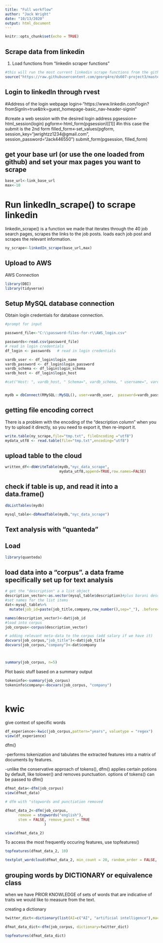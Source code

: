 ```yaml
---
title: "Full workflow"
author: "Jack Wright"
date: "10/13/2020"
output: html_document
---
```


```r
knitr::opts_chunk$set(echo = TRUE)
```


## Scrape data from linkedin

1. Load functions from "linkedin scraper functions"

```r
#this will run the most current linkedin scrape functions from the github
source("https://raw.githubusercontent.com/georg4re/ds607-project3/master/linkedIn%20scaper%20functions.R")

```

## Login to linkedIn through rvest

#Address of the login webpage
login<-"https://www.linkedin.com/login?fromSignIn=true&trk=guest_homepage-basic_nav-header-signin"

#create a web session with the desired login address
pgsession<-html_session(login)
pgform<-html_form(pgsession)[[1]]  #in this case the submit is the 2nd form
filled_form<-set_values(pgform, session_key="jwrightzz1234@gmail.com", session_password="Jack446550")
submit_form(pgsession, filled_form)


## get your base url (or use the one loaded from github) and set your max pages you want to scrape
```r
base_url<-link_base_url
max<-10
```


# Run linkedIn_scrape() to scrape linkedin

linkedin_scrape() is a function we made that iterates through the 40 job search pages, scrapes the links to the job posts. loads each job post and scrapes the relevant information.

```r
ny_scrape<-linkedIn_scrape(base_url,max)

```

## Upload to AWS

AWS Connection


```r
library(DBI)
library(tidyverse)
```

## Setup MySQL database connection 

Obtain login credentials for database connection.

```r
#prompt for input 

password_file<-"C:\\password-files-for-r\\AWS_login.csv"

passwords<-read.csv(password_file)
# read in login credentials
df_login <- passwords   # read in login credentials

vardb_user <- df_login$login_name
vardb_password <- df_login$login_password
vardb_schema <- df_login$login_schema
vardb_host <- df_login$login_host

#cat("Host: ", vardb_host, " Schema=", vardb_schema, " username=", vardb_user, " password=", vardb_password)


mydb = dbConnect(RMySQL::MySQL(), user=vardb_user,  password=vardb_password, port=3306, dbname=vardb_schema, host=vardb_host)

```

## getting file encoding correct

There is a problem with the encoding of the "description column" when you try to upload it directly, so you need to export it, then re-import it.

```r

write.table(ny_scrape,file="tmp.txt", fileEncoding ="utf8")
mydata_utf8 <- read.table(file="tmp.txt",encoding="utf8") 

```


## upload table to the cloud

```r

written_df<-dbWriteTable(mydb,"nyc_data_scrape",
                         mydata_utf8,append=TRUE,row.names=FALSE)

```


## check if table is up, and read it into a data.frame()

```r

dbListTables(mydb)

mysql_table<-dbReadTable(mydb,"nyc_data_scrape")

```



## Text analysis with "quanteda"

## Load
```r
library(quanteda)
```

## load data into a "corpus". a data frame specifically set up for text analysis

```r

# get the "description" a a list object
description_vector<-as.vector(mysql_table$description)#plus barani description column
#set names for the list items
dat<-mysql_table%>%
  mutate(job_id=paste(job_title,company,row_number(),sep="_"), .before=job_title)

names(description_vector)<-dat$job_id
#load into corpus
job_corpus<-corpus(description_vector)

# adding relevant meta-data to the corpus (add salary if we have it)
docvars(job_corpus,"job_title")<-dat$job_title
docvars(job_corpus,"company")<-dat$company



summary(job_corpus, n=5)

```

Plot basic stuff based on a summary output
```r
tokeninfo<-summary(job_corpus)
tokeninfo$company<-docvars(job_corpus, "company")



```


# kwic

give context of specific words

```r

df_experience<-kwic(job_corpus,pattern="years", valuetype = "regex")
view(df_experience)

```



dfm()

-performs tokenization and tabulates the extracted features into a matrix of documents by features. 

-unlike the conservative approach of tokens(), dfm() applies certain potions by default, like tolower() and removes punctuation. options of tokens() can be passed to dfm()

```r
dfmat_data<-dfm(job_corpus)
view(dfmat_data)

# dfm with "stopwords and punctiation removed

dfmat_data_2<-dfm(job_corpus,
      remove = stopwords("english"), 
      stem = FALSE, remove_punct = TRUE
                  )

view(dfmat_data_2)
```




To access the most frequently occuring features, use topfeatures()


```r
topfeatures(dfmat_data_2, 10)

textplot_wordcloud(dfmat_data_2, min_count = 20, random_order = FALSE, rotation=.25, color=RColorBrewer::brewer.pal(8,"Dark2"))
```



## grouping words by DICTIONARY or equivalence class


when we have PRIOR KNOWLEDGE of sets of words that are indicative of traits we would like to measure from the text. 


creating a dictionary
```r
twitter_dict<-dictionary(list(AI=c("AI", "artificial intelligence"),machine_learning=c("machine learning","ml"),iot=c("internet of things","iot"),big_data=c("big data"),python=c("python"),analytics=c("data analytics"),digital_transformation=c("digital transformation"),R=c(" R ","-R"),java=c("javascript","java"),RStats=c("Rstats")))

dfmat_data_dict<-dfm(job_corpus, dictionary=twitter_dict)

topfeatures(dfmat_data_dict)
```

